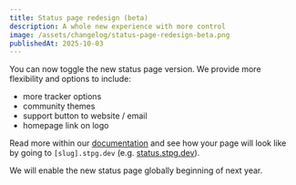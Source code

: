```yaml
---
title: Status page redesign (beta)
description: A whole new experience with more control
image: /assets/changelog/status-page-redesign-beta.png
publishedAt: 2025-10-03
---
```


You can now toggle the new status page version. We provide more flexibility and options to include:

- more tracker options
- community themes
- support button to website / email
- homepage link on logo

Read more within our [documentation](http://localhost:4321/tutorial/how-to-configure-status-page/) and see how your page will look like by going to `[slug].stpg.dev` (e.g. [status.stpg.dev](https://status.stpg.dev)).

We will enable the new status page globally beginning of next year.
